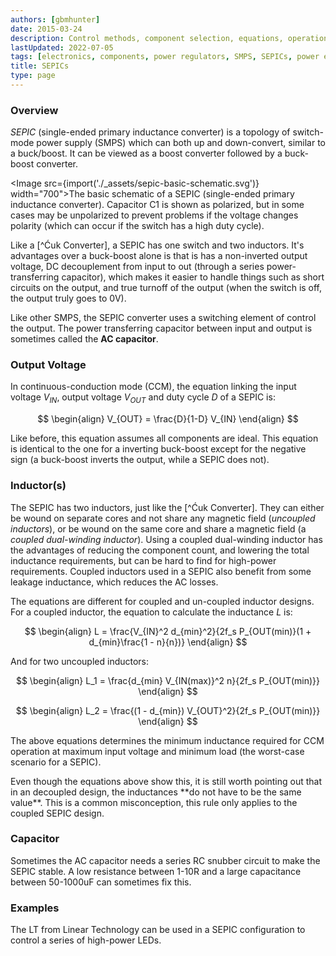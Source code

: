 ```yaml
---
authors: [gbmhunter]
date: 2015-03-24
description: Control methods, component selection, equations, operation modes, schematics, examples and more info on SEPICs.
lastUpdated: 2022-07-05
tags: [electronics, components, power regulators, SMPS, SEPICs, power electronics, inductor, capacitor, regulation, control methods, constant frequency, current-mode, SNVA555, PCM, peak current mode, CCM, constant current mode]
title: SEPICs
type: page
---
```


### Overview

_SEPIC_ (single-ended primary inductance converter) is a topology of switch-mode power supply (SMPS) which can both up and down-convert, similar to a buck/boost. It can be viewed as a boost converter followed by a buck-boost converter.

<Image src={import('./_assets/sepic-basic-schematic.svg')} width="700">The basic schematic of a SEPIC (single-ended primary inductance converter). Capacitor C1 is shown as polarized, but in some cases may be unpolarized to prevent problems if the voltage changes polarity (which can occur if the switch has a high duty cycle).</Image>

Like a [^Ćuk Converter], a SEPIC has one switch and two inductors. It's advantages over a buck-boost alone is that is has a non-inverted output voltage, DC decouplement from input to out (through a series power-transferring capacitor), which makes it easier to handle things such as short circuits on the output, and true turnoff of the output (when the switch is off, the output truly goes to 0V).

Like other SMPS, the SEPIC converter uses a switching element of control the output. The power transferring capacitor between input and output is sometimes called the **AC capacitor**.

### Output Voltage

In continuous-conduction mode (CCM), the equation linking the input voltage $V_{IN}$, output voltage $V_{OUT}$ and duty cycle $D$ of a SEPIC is:

$$
\begin{align}
V_{OUT} = \frac{D}{1-D} V_{IN}
\end{align}
$$

Like before, this equation assumes all components are ideal. This equation is identical to the one for a inverting buck-boost except for the negative sign (a buck-boost inverts the output, while a SEPIC does not).

### Inductor(s)

The SEPIC has two inductors, just like the [^Ćuk Converter]. They can either be wound on separate cores and not share any magnetic field (_uncoupled inductors_), or be wound on the same core and share a magnetic field (a _coupled dual-winding inductor_). Using a coupled dual-winding inductor has the advantages of reducing the component count, and lowering the total inductance requirements, but can be hard to find for high-power requirements. Coupled inductors used in a SEPIC also benefit from some leakage inductance, which reduces the AC losses.

The equations are different for coupled and un-coupled inductor designs. For a coupled inductor, the equation to calculate the inductance $L$ is:

$$
\begin{align}
L = \frac{V_{IN}^2 d_{min}^2}{2f_s P_{OUT(min)}(1 + d_{min}\frac{1 - n}{n})}
\end{align}
$$

And for two uncoupled inductors:

$$
\begin{align}
L_1 = \frac{d_{min} V_{IN(max)}^2 n}{2f_s P_{OUT(min)}}
\end{align}
$$

$$
\begin{align}
L_2 = \frac{(1 - d_{min}) V_{OUT}^2}{2f_s P_{OUT(min)}}
\end{align}
$$

The above equations determines the minimum inductance required for CCM operation at maximum input voltage and minimum load (the worst-case scenario for a SEPIC).

<Aside type="note">
Even though the equations above show this, it is still worth pointing out that in an decoupled design, the inductances **do not have to be the same value**. This is a common misconception, this rule only applies to the coupled SEPIC design.
</Aside>

### Capacitor

Sometimes the AC capacitor needs a series RC snubber circuit to make the SEPIC stable. A low resistance between 1-10R and a large capacitance between 50-1000uF can sometimes fix this.

### Examples

The LT from Linear Technology can be used in a SEPIC configuration to control a series of high-power LEDs.
